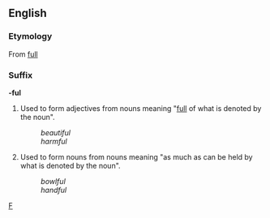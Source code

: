 ==English==
===Etymology===
From [[full]]

===Suffix===
'''-ful'''

#Used to form adjectives from nouns meaning "[[full]] of what is denoted by the noun".
#:''beautiful''
#:''harmful''
#Used to form nouns from nouns meaning "as much as can be held by what is denoted by the noun".
#:''bowlful''
#:''handful''

[[Category:English suffixes|F]]